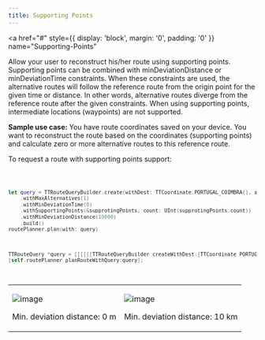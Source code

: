 ```yaml
---
title: Supporting Points
---
```


<a
  href="#"
  style={{ display: 'block', margin: '0', padding: '0' }}
  name="Supporting-Points"
></a>

Allow your user to reconstruct his/her route using supporting points. Supporting points can be
combined with minDeviationDistance or minDeviationTime constraints. When these constraints are used,
the alternative routes will follow the reference route from the origin point for the given time or
distance. In other words, alternative routes diverge from the reference route after the given
constraints. When using supporting points, intermediate locations (waypoints) are not supported.

**Sample use case:** You have route coordinates saved on your device. You want to reconstruct the
route based on the coordinates (supporting points) and calculate zero or more alternative routes to
this reference route.

To request a route with supporting points support:

<Code>

```swift
let query = TTRouteQueryBuilder.create(withDest: TTCoordinate.PORTUGAL_COIMBRA(), andOrig: TTCoordinate.PORTUGAL_NOVA())
    .withMaxAlternatives(1)
    .withMinDeviationTime(0)
    .withSupportingPoints(&supprotingPoints, count: UInt(supprotingPoints.count))
    .withMinDeviationDistance(10000)
    .build()
routePlanner.plan(with: query)
```

```objectivec
TTRouteQuery *query = [[[[[[TTRouteQueryBuilder createWithDest:[TTCoordinate PORTUGAL_COIMBRA] andOrig:[TTCoordinate PORTUGAL_NOVA]] withMaxAlternatives:1] withMinDeviationTime:0] withSupportingPoints:self.suporrtingPoints count:5] withMinDeviationDistance:0] build]
[self.routePlanner planRouteWithQuery:query];
```

</Code>

<table>
  <tbody>
    <tr>
      <td>
        <ContentWrapper maxWidth="350px" objectFit="contain">
          <p>
            <img src="../images/route_supporting_points_zero.png" alt="image" />
          </p>
        </ContentWrapper>
        <p>Min. deviation distance: 0 m</p>
      </td>
      <td>
        <ContentWrapper maxWidth="350px" objectFit="contain">
          <p>
            <img src="../images/route_supporting_points_ten.png" alt="image" />
          </p>
        </ContentWrapper>
        <p>Min. deviation distance: 10 km</p>
      </td>
    </tr>
  </tbody>
</table>